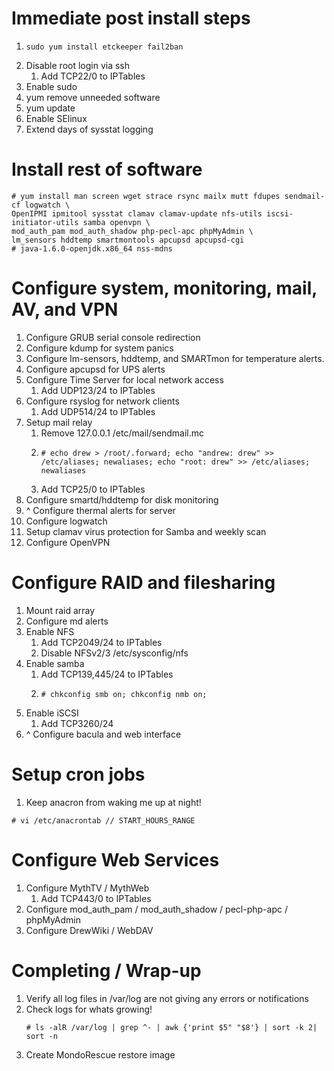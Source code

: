 = Immediate post install steps =
# <pre>sudo yum install etckeeper fail2ban</pre>
# Disable root login via ssh
## Add TCP22/0 to IPTables
# Enable sudo
# yum remove unneeded software
# yum update
# Enable SElinux
# Extend days of sysstat logging

= Install rest of software =
<pre>
# yum install man screen wget strace rsync mailx mutt fdupes sendmail-cf logwatch \
OpenIPMI ipmitool sysstat clamav clamav-update nfs-utils iscsi-initiator-utils samba openvpn \
mod_auth_pam mod_auth_shadow php-pecl-apc phpMyAdmin \
lm_sensors hddtemp smartmontools apcupsd apcupsd-cgi 
# java-1.6.0-openjdk.x86_64 nss-mdns
</pre>

= Configure system, monitoring, mail, AV, and VPN =
# Configure GRUB serial console redirection
# Configure kdump for system panics
# Configure lm-sensors, hddtemp, and SMARTmon for temperature alerts.
# Configure apcupsd for UPS alerts
# Configure Time Server for local network access
## Add UDP123/24 to IPTables
# Configure rsyslog for network clients
## Add UDP514/24 to IPTables
# Setup mail relay
## Remove 127.0.0.1 /etc/mail/sendmail.mc
## <pre># echo drew > /root/.forward; echo "andrew: drew" >> /etc/aliases; newaliases; echo "root: drew" >> /etc/aliases; newaliases</pre>
## Add TCP25/0 to IPTables
# Configure smartd/hddtemp for disk monitoring
# ^ Configure thermal alerts for server
# Configure logwatch
# Setup clamav virus protection for Samba and weekly scan
# Configure OpenVPN

= Configure RAID and filesharing =
# Mount raid array
# Configure md alerts
# Enable NFS
##Add TCP2049/24 to IPTables
##Disable NFSv2/3 /etc/sysconfig/nfs
# Enable samba
## Add TCP139,445/24 to IPTables
## <pre># chkconfig smb on; chkconfig nmb on;</pre>
# Enable iSCSI
## Add TCP3260/24
# ^ Configure bacula and web interface


= Setup cron jobs =
# Keep anacron from waking me up at night! 
<pre># vi /etc/anacrontab // START_HOURS_RANGE</pre>

= Configure Web Services =
# Configure MythTV / MythWeb
## Add TCP443/0 to IPTables
# Configure mod_auth_pam / mod_auth_shadow / pecl-php-apc / phpMyAdmin
# Configure DrewWiki / WebDAV

= Completing / Wrap-up =
# Verify all log files in /var/log are not giving any errors or notifications
# Check logs for whats growing! <pre># ls -alR /var/log | grep ^- | awk {'print $5" "$8'} | sort -k 2| sort -n</pre>
# Create MondoRescue restore image